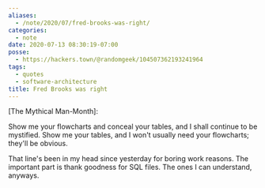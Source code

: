 ```yaml
---
aliases:
  - /note/2020/07/fred-brooks-was-right/
categories:
  - note
date: 2020-07-13 08:30:19-07:00
posse:
  - https://hackers.town/@randomgeek/104507362193241964
tags:
  - quotes
  - software-architecture
title: Fred Brooks was right
---
```


[The Mythical Man-Month]: 

<Quote
  from="Fred Brooks"
  title="The Mythical Man-Month"
  cite="https://archive.org/details/MythicalManMonth">

Show me your flowcharts and conceal your tables, and I shall continue to be
mystified. Show me your tables, and I won't usually need your flowcharts;
they'll be obvious.

</Quote>

That line's been in my head since yesterday for boring work reasons. The
important part is thank goodness for SQL files. The ones I can understand,
anyways.
